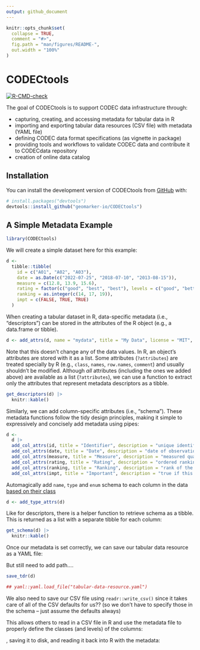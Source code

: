 ```yaml
---
output: github_document
---
```


<!-- README.md is generated from README.Rmd. Please edit that file -->

```r
knitr::opts_chunk$set(
  collapse = TRUE,
  comment = "#>",
  fig.path = "man/figures/README-",
  out.width = "100%"
)
```

# CODECtools

<!-- badges: start -->
[![R-CMD-check](https://github.com/geomarker-io/CODECtools/actions/workflows/R-CMD-check.yaml/badge.svg)](https://github.com/geomarker-io/CODECtools/actions/workflows/R-CMD-check.yaml)
<!-- badges: end -->

The goal of CODECtools is to support CODEC data infrastructure through:

- capturing, creating, and accessing metadata for tabular data in R
- importing and exporting tabular data resources (CSV file) with metadata (YAML file)
- defining CODEC data format specifications (as vignette in package)
- providing tools and workflows to validate CODEC data and contribute it to CODECdata repository
- creation of online data catalog

## Installation

You can install the development version of CODECtools from [GitHub](https://github.com/) with:

```r
# install.packages("devtools")
devtools::install_github("geomarker-io/CODECtools")
```

## A Simple Metadata Example

```r
library(CODECtools)
```

We will create a simple dataset here for this example:

```r
d <-
  tibble::tibble(
    id = c("A01", "A02", "A03"),
    date = as.Date(c("2022-07-25", "2018-07-10", "2013-08-15")),
    measure = c(12.8, 13.9, 15.6),
    rating = factor(c("good", "best", "best"), levels = c("good", "better", "best")),
    ranking = as.integer(c(14, 17, 19)),
    impt = c(FALSE, TRUE, TRUE)
  )
```

When creating a tabular dataset in R, data-specific metadata (i.e., "descriptors") can be stored in the attributes of the R object (e.g., a data.frame or tibble).

```r
d <- add_attrs(d, name = "mydata", title = "My Data", license = "MIT", url = "https://geomarker.io/CODECtools")
```

Note that this doesn't change any of the data values. In R, an object's attributes are stored with it as a list. Some attributes (`?attributes`) are treated specially by R (e.g., `class`, `names`, `row.names`, `comment`) and usually shouldn't be modified.  Although *all* attributes (including the ones we added above) are available as a list (`?attributes`), we can use a function to extract only the attributes that represent metadata descriptors as a tibble.

```r
get_descriptors(d) |>
  knitr::kable()
```

Similarly, we can add column-specific attributes (i.e., "schema"). These metadata functions follow the tidy design principles, making it simple to expressively and concisely add metadata using pipes:

```r
d <-
  d |>
  add_col_attrs(id, title = "Identifier", description = "unique identifier") |>
  add_col_attrs(date, title = "Date", description = "date of observation") |>
  add_col_attrs(measure, title = "Measure", description = "measured quantity") |>
  add_col_attrs(rating, title = "Rating", description = "ordered ranking of observation") |>
  add_col_attrs(ranking, title = "Ranking", description = "rank of the observation") |>
  add_col_attrs(impt, title = "Important", description = "true if this observation is important")
```

Automagically add `name`, `type` and `enum` schema to each column in the data [based on their class](link to where this is documented -- vignette?)

```r
d <- add_type_attrs(d)
```

Like for descriptors, there is a helper function to retrieve schema as a tibble.  This is returned as a list with a separate tibble for each column:


```r
get_schema(d) |>
  knitr::kable()
```

Once our metadata is set correctly, we can save our tabular data resource as a YAML file:

But still need to add path....

```r
save_tdr(d)

## yaml::yaml.load_file("tabular-data-resource.yaml")

``` 

We also need to save our CSV file using `readr::write_csv()` since it takes care of all of the CSV defaults for us?? (so we don't have to specify those in the schema -- just assume the defaults always)

This allows others to read in a CSV file in R and use the metadata file to properly define the classes (and levels) of the columns:

, saving it to disk, and reading it back into R with the metadata:
